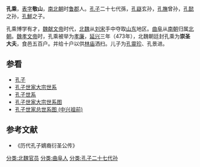 '''孔乘'''，[[表字|表字]]'''敬山'''，[[南北朝|南北朝]]时[[鲁郡|鲁郡]]人。[[孔子|孔子]]二十七代孫，[[孔嶷|孔嶷]]玄孙，[[孔撫|孔撫]]曾孙，[[孔懿|孔懿]]之孙，[[孔鮮|孔鮮]]之子。

孔乘博学有才，[[魏献文帝|魏献文帝]]时代，[[北魏|北魏]]从[[刘宋|刘宋]]手中夺取[[山东|山东]]地区。[[曲阜|曲阜]]从[[南朝|南朝]]归属[[北朝|北朝]]。[[魏孝文帝|魏孝文帝]]时，孔乘被举为[[孝廉|孝廉]]，[[延兴_(北魏)|延兴]]三年（473年），北魏朝廷封孔乘为'''崇圣大夫'''，食邑五百户。并给十户以供[[孔林|林]][[曲阜孔庙|庙]]洒扫。儿子为[[孔靈珍|孔靈珍]]、孔景进。

{{start box}}
{{s-before|[[孔鮮|孔鮮]]}}
{{s-title|[[北魏|北魏]][[衍圣公|崇圣大夫]]|473年—？}}
{{s-after|[[孔靈珍|孔靈珍]]}}
{{end box}}
==参看==
*[[孔子|孔子]]
*[[孔子世家大宗世系|孔子世家大宗世系]]
*[[孔子世系|孔子世系]]
*[[孔子世家大宗世系图|孔子世家大宗世系图]]
*[[孔子世家总世系图_(中兴祖前)|孔子世家总世系图 (中兴祖前)]]
==参考文献==
*《历代孔子嫡裔衍圣公传》
{{reflist}}
{{衍圣公}}
[[分类:北魏官员|分类:北魏官员]]
[[分类:曲阜人|分类:曲阜人]]
[[分类:孔子二十七代孙|分类:孔子二十七代孙]]